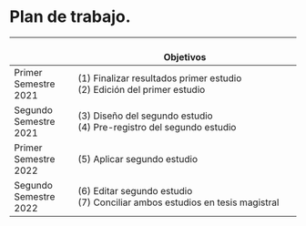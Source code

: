 # Plan de trabajo. 



|    <br>               |    <br>Objetivos                                                               |
|-----------------------|--------------------------------------------------------------------------------|
| Primer Semestre 2021  | (1) Finalizar resultados primer estudio<br>(2) Edición del primer estudio      |
| Segundo Semestre 2021 | (3) Diseño del segundo estudio<br>(4) Pre-registro del segundo estudio         |
| Primer Semestre 2022  | (5) Aplicar segundo estudio                                                    |
| Segundo Semestre 2022 | (6) Editar segundo estudio<br>(7) Conciliar ambos estudios en tesis magistral  |


